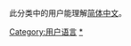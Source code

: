 此分类中的用户能理解[[简体中文|简体中文]]。
{{Babels|zh-Hans|zhname=简体中文|wikipedia=none|zero=0}}
{{Commons category|User zh-Hans}}

[[Category:用户语言|Category:用户语言]]
[[Category:Zh_使用者|*]]